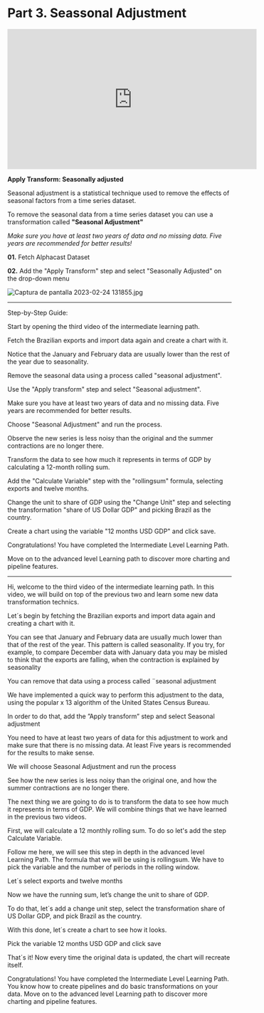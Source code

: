 # Part 3. Seassonal Adjustment

<iframe width="560" height="315" src="https://www.youtube.com/embed/g_y0bJ0tCe4" title="YouTube video player" frameborder="0" allow="accelerometer; autoplay; clipboard-write; encrypted-media; gyroscope; picture-in-picture; web-share" allowfullscreen></iframe>

**Apply Transform: Seasonally adjusted**

Seasonal adjustment is a statistical technique used to remove the effects of seasonal factors from a time series dataset. 

To remove the seasonal data from a time series dataset you can use a transformation called **"Seasonal Adjustment"**

*Make sure you have at least two years of data and no missing data. Five years are recommended for better results!*


**01.** Fetch Alphacast Dataset 

**02.** Add the "Apply Transform" step and select "Seasonally Adjusted" on the drop-down menu

![Captura de pantalla 2023-02-24 131855.jpg](https://alphacast-images.s3.us-west-2.amazonaws.com/next-s3-uploads/3f83ed68-0c0a-4550-bc4a-510c21482a93/Captura-de-pantalla-2023-02-24-131855.jpg)



________
Step-by-Step Guide:

Start by opening the third video of the intermediate learning path.

Fetch the Brazilian exports and import data again and create a chart with it.

Notice that the January and February data are usually lower than the rest of the year due to seasonality.

Remove the seasonal data using a process called "seasonal adjustment".

Use the "Apply transform" step and select "Seasonal adjustment".

Make sure you have at least two years of data and no missing data. Five years are recommended for better results.

Choose "Seasonal Adjustment" and run the process.

Observe the new series is less noisy than the original and the summer contractions are no longer there.

Transform the data to see how much it represents in terms of GDP by calculating a 12-month rolling sum.

Add the "Calculate Variable" step with the "rollingsum" formula, selecting exports and twelve months.

Change the unit to share of GDP using the "Change Unit" step and selecting the transformation "share of US Dollar GDP" and picking Brazil as the country.

Create a chart using the variable "12 months USD GDP" and click save.

Congratulations! You have completed the Intermediate Level Learning Path.

Move on to the advanced level Learning path to discover more charting and pipeline features.


-----------------------------------------

Hi, welcome to the third video of the intermediate learning path. In this video, we will build on top of the previous two and learn some new data transformation technics. 

Let´s begin by fetching the Brazilian exports and import data again and creating a chart with it.

You can see that January and February data are usually much lower than that of the rest of the year. This pattern is called seasonality. If you try, for example, to compare December data with January data you may be misled to think that the exports are falling, when the contraction is explained by seasonality

You can remove that data using a process called ¨seasonal adjustment 

We have implemented a quick way to perform this adjustment to the data, using the popular x 13 algorithm of the United States Census Bureau. 

In order to do that, add the ”Apply transform” step and select Seasonal adjustment

You need to have at least two years of data for this adjustment to work and make sure that there is no missing data. At least Five years is recommended for the results to make sense.

We will choose Seasonal Adjustment and run the process

See how the new series is less noisy than the original one, and how the summer contractions are no longer there.

The next thing we are going to do is to transform the data to see how much it represents in terms of GDP. We will combine things that we have learned in the previous two videos.

First, we will calculate a 12 monthly rolling sum. To do so let's add the step Calculate Variable.

Follow me here, we will see this step in depth in the advanced level Learning Path. The formula that we will be using is rollingsum. We have to pick the variable and the number of periods in the rolling window.

Let´s select exports and twelve months

Now we have the running sum, let’s change the unit to share of GDP.

To do that, let´s add a change unit step, select the transformation share of US Dollar GDP, and pick Brazil as the country.

With this done, let´s create a chart to see how it looks.

Pick the variable 12 months USD GDP and click save

That´s it! Now every time the original data is updated, the chart will recreate itself.

Congratulations! You have completed the Intermediate Level Learning Path. You know how to create pipelines and do basic transformations on your data. Move on to the advanced level Learning path to discover more charting and pipeline features. 





